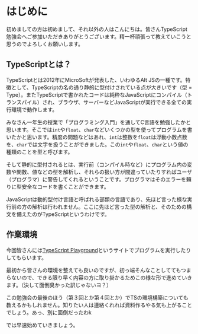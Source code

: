 # はじめに

初めましての方は初めまして、それ以外の人はこんにちは。皆さんTypeScript勉強会へご参加いただきありがとうございます。精一杯頑張って教えていこうと思うのでよろしくお願いします。

## TypeScriptとは？

TypeScriptとは2012年にMicroSoftが発表した、いわゆるAlt JSの一種です。特徴として、TypeScriptの名の通り静的に型付けされている点が大きいです（型 = Type）。またTypeScriptで書かれたコードは純粋なJavaScriptにコンパイル（トランスパイル）され、ブラウザ、サーバーなどJavaScriptが実行できる全ての実行環境で動作します。

みなさん一年生の授業で「プログラミング入門」を通してC言語を勉強したかと思います。そこでは`int`や`float`、`char`などいくつかの型を使ってプログラムを書いたかと思います。精度の問題などはあれ、`int`は整数を`float`は浮動小数点数を、`char`では文字を扱うことができました。この`int`や`float`、`char`という値の種類のことを型と呼びます。

そして静的に型付されるとは、実行前（コンパイル時など）にプログラム内の変数や関数、値などの型を解析し、それらの扱い方が間違っていたりすればユーザ（プログラマ）に警告してくれるということです。プログラマはそのエラーを頼りに型安全なコードを書くことができます。

JavaScriptは動的型付け言語と呼ばれる部類の言語であり、先ほど言った様な実行前の方の解析は行われません。ここに先ほど言った型の解析と、そのための構文を備えたのがTypeScriptというわけです。


## 作業環境

今回皆さんには[TypeScript Playground](https://www.typescriptlang.org/play)というサイトでプログラムを実行したりしてもらいます。

最初から皆さんの環境を整えても良いのですが、初っ端そんなことしててもつまらないので、できる限り早く内容の方に取り掛かるためこの様な形で進めていきます。（決して面倒臭かった訳じゃないヨ？）

この勉強会の最後のほう（第３回とか第４回とか）でTSの環境構築についても教えるかもしれません。知りたい人は連絡くれれば資料作るやる気も上がることでしょう。あっ、別に面倒だったわk

では早速始めていきましょう。
